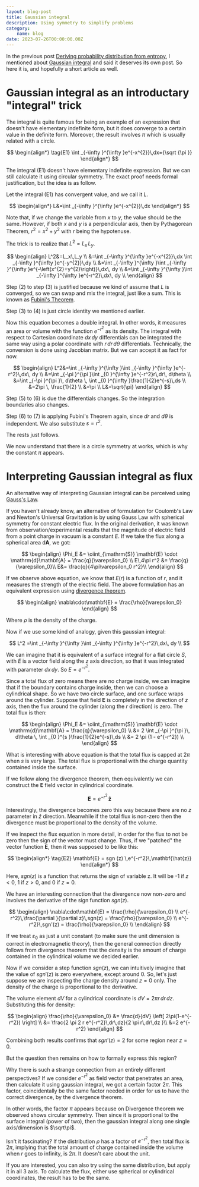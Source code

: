 ```yaml
---
layout: blog-post
title: Gaussian integral
description: Using symmetry to simplify problems
category:
    name: blog
date: 2023-07-26T00:00:00.00Z
---
```


In the previous post [Deriving probability distribution from entropy](../2023--07--21--00--deriving-probability-distribution-from-entropy),
I mentioned about [Gaussian integral](https://en.wikipedia.org/wiki/Gaussian_integral) and said it deserves its own post.
So here it is, and hopefully a short article as well.

# Gaussian integral as an introductary "integral" trick

The integral is quite famous for being an example of an expression that doesn't have elementary indefinite form, but it does 
converge to a certain value in the definite form. Moreover, the result involves $\pi$ which is usually related with 
a circle.

$$
\begin{align*}
\tag{E1} \int _{-\infty }^{\infty }e^{-x^{2}}\,dx={\sqrt {\pi }}
\end{align*}
$$

The integral (E1) doesn't have elementary indefinite expression. But we can still calculate it using circular symmetry.
The exact proof needs formal justification, but the idea is as follow.

Let the integral (E1) has convergent value, and we call it $L$.

$$
\begin{align*}
L&=\int _{-\infty }^{\infty }e^{-x^{2}}\,dx
\end{align*}
$$

Note that, if we change the variable from $x$ to $y$, the value should be the same.
However, if both $x$ and $y$ is a perpendicular axis, then by Pythagorean Theorem, $r^2=x^2+y^2$ with $r$ being the hypotenuse.

The trick is to realize that $L^2=L_x \, L_y$.

$$
\begin{align}
L^2&=L_x\,L_y \\
&=\int _{-\infty }^{\infty }e^{-x^{2}}\,dx \int _{-\infty }^{\infty }e^{-y^{2}}\,dy \\
&=\int _{-\infty }^{\infty }\int _{-\infty }^{\infty }e^{-\left(x^{2}+y^{2}\right)}\,dx\, dy \\
&=\int _{-\infty }^{\infty }\int _{-\infty }^{\infty }e^{-r^2}\,dx\, dy \\
\end{align}
$$

Step (2) to step (3) is justified because we kind of assume that $L$ is converged, so we can swap and mix the integral,
just like a sum. This is known as [Fubini's Theorem](https://en.wikipedia.org/wiki/Fubini%27s_theorem).

Step (3) to (4) is just circle identity we mentioned earlier.

Now this equation becomes a double integral. In other words, it measures an area or volume with the function $e^{-r^2}$ as its density.
The integral with respect to Cartesian coordinate $dx\,dy$ differentials can be integrated the same way using 
a polar coordinate with $r\,dr\,d\theta$ differentials. Technically, the conversion is done using Jacobian matrix.
But we can accept it as fact for now.

$$
\begin{align}
L^2&=\int _{-\infty }^{\infty }\int _{-\infty }^{\infty }e^{-r^2}\,dx\, dy \\
&=\int _{-\pi }^{\pi }\int _{0 }^{\infty }e^{-r^2}r\,dr\, d\theta \\
&=\int _{-\pi }^{\pi }\, d\theta \, \int _{0 }^{\infty }\frac{1}{2}e^{-s}\,ds \\
&=2\pi \, \frac{1}{2} \\
&=\pi \\
L&=\sqrt{\pi}
\end{align}
$$

Step (5) to (6) is due the differentials changes. So the integration boundaries also changes.

Step (6) to (7) is applying Fubini's Theorem again, since $dr$ and $d\theta$ is independent. We also substitute $s=r^2$.

The rests just follows.

We now understand that there is a circle symmetry at works, which is why the constant $\pi$ appears.

# Interpreting Gaussian integral as flux

An alternative way of interpreting Gaussian integral can be perceived using [Gauss's Law](https://en.wikipedia.org/wiki/Gauss%27s_law).

If you haven't already know, an alternative of formulation for Coulomb's Law and Newton's Universal Gravitation is by using Gauss Law
with spherical symmetry for constant electric flux. In the original derivation, it was known from observation/experimental results 
that the magnitude of electric field from a point charge in vacuum is a constant $E$. 
If we take the flux along a spherical area $\mathrm{d}\mathbf{A}$, we got:

$$
\begin{align}
\Phi_E &= \oiint_{\mathrm{S}} \mathbf{E} \cdot \mathrm{d}\mathbf{A} = \frac{q}{\varepsilon_0} \\ 
E\,4\pi r^2 &= \frac{q}{\varepsilon_0}\\
E&= \frac{q}{4\pi\varepsilon_0 r^2}\\
\end{align}
$$

If we observe above equation, we know that $E(r)$ is a function of $r$, and it measures the strength of the 
electric field. The above formulation has an equivalent expression using [divergence theorem](https://en.wikipedia.org/wiki/Divergence_theorem).

$$
\begin{align}
\nabla\cdot\mathbf{E} = \frac{\rho}{\varepsilon_0}
\end{align}
$$

Where $\rho$ is the density of the charge.

Now if we use some kind of analogy, given this gaussian integral:

$$
L^2 =\int _{-\infty }^{\infty }\int _{-\infty }^{\infty }e^{-r^2}\,dx\, dy \\
$$

We can imagine that it is equivalent of a surface integral for a flat circle $S$, with $E$ is a vector field along the $z$ axis direction,
so that it was integrated with parameter $dx\,dy$. So $E=e^{-r^2}$.

Since a total flux of zero means there are no charge inside, we can imagine that if the boundary contains charge inside, then 
we can choose a cylindrical shape. So we have two circle surface, and one surface wraps around the cylinder. Suppose that 
field $\mathbf{E}$ is completely in the direction of $z$ axis, then the flux around the cylinder (along the $r$ direction) is zero.
The total flux is then:

$$
\begin{align}
\Phi_E &= \oiint_{\mathrm{S}} \mathbf{E} \cdot \mathrm{d}\mathbf{A} = \frac{q}{\varepsilon_0} \\ 
&= 2 \int _{-\pi }^{\pi }\, d\theta \, \int _{0 }^{s }\frac{1}{2}e^{-s}\,ds \\
&= 2 \pi (1 - e^{-r^2}) \\
\end{align}
$$

What is interesting with above equation is that the total flux is capped at $2 \pi$ when $s$ is very large. 
The total flux is proportional with the charge quantity contained inside the surface.

If we follow along the divergence theorem, then equivalently we can construct the $\mathbf{E}$ field vector in cylindrical coordinate.

$$
\mathbf{E} = e^{-r^2}\,\mathbf{\hat{z}}
$$

Interestingly, the divergence becomes zero this way because there are no $z$ parameter in $\hat{z}$ direction. Meanwhile if the total flux is non-zero 
then the divergence must be proportional to the density of the volume.

If we inspect the flux equation in more detail, in order for the flux to not be zero then the sign of the vector must change.
Thus, if we "patched" the vector function $\mathbf{E}$, then it was supposed to be like this:

$$
\begin{align*}
\tag{E2} \mathbf{E} = sgn (z) \,e^{-r^2}\,\mathbf{\hat{z}}
\end{align*}
$$

Here, $sgn (z)$ is a function that returns the sign of variable z. It will be -1 if $z \lt 0$, 1 if $z \gt 0$, and 0 if $z=0$.

We have an interesting connection that the divergence now non-zero and involves the derivative of the sign function $sgn(z)$.

$$
\begin{align}
\nabla\cdot\mathbf{E} = \frac{\rho}{\varepsilon_0} \\
e^{-r^2}\,\frac{\partial }{\partial z}\,sgn(z) = \frac{\rho}{\varepsilon_0} \\
e^{-r^2}\,sgn'(z) = \frac{\rho}{\varepsilon_0} \\
\end{align}
$$

If we treat $\varepsilon_0$ as just a unit constant (to make sure the unit dimension is correct in electromagnetic theory), then 
the general connection directly follows from divergence theorem that the density is the amount of charge contained in the cylindrical volume 
we decided earlier.

Now if we consider a step function $sgn(z)$, we can intuitively imagine that the value of $sgn'(z)$ is zero everywhere, except around 0.
So, let's just suppose we are inspecting the charge density around $z=0$ only. The density of the charge is proportional to the derivative.

The volume element $dV$ for a cylindrical coordinate is $dV=2\pi r\,dr \,dz$. Substituting this for density:

$$
\begin{align}
\frac{\rho}{\varepsilon_0} &= \frac{d}{dV} \left[ 2\pi(1-e^{-r^2}) \right] \\
&= \frac{2 \pi 2 r e^{-r^2}\,dr\,dz}{2 \pi r\,dr\,dz }\\
&=2 e^{-r^2}
\end{align}
$$

Combining both results confirms that $sgn'(z) = 2$ for some region near $z=0$.

But the question then remains on how to formally express this region?

Why there is such a strange connection from an entirely different perspectives? If we consider $e^{-r^2}$ as field vector that 
penetrates an area, then calculate it using gaussian integral, we got a certain factor $2 \pi$. 
This factor, coincidentally be the same factor needed in order for us to have the correct divergence, by the divergence theorem.

In other words, the factor $\pi$ appears because on Divergence theorem we observed shows circular symmetry.
Then since it is proportional to the surface integral (power of two), then the gaussian integral along one single axis/dimension is $\sqrt\pi$.

Isn't it fascinating? If the distribution $\rho$ has a factor of $e^{-r^2}$, then total flux is $2\pi$, implying that the total amount 
of charge contained inside the volume when $r$ goes to infinity, is $2\pi$. It doesn't care about the unit.

If you are interested, you can also try using the same distribution, but apply it in all 3 axis.
To calculate the flux, either use spherical or cylindrical coordinates, the result has to be the same.